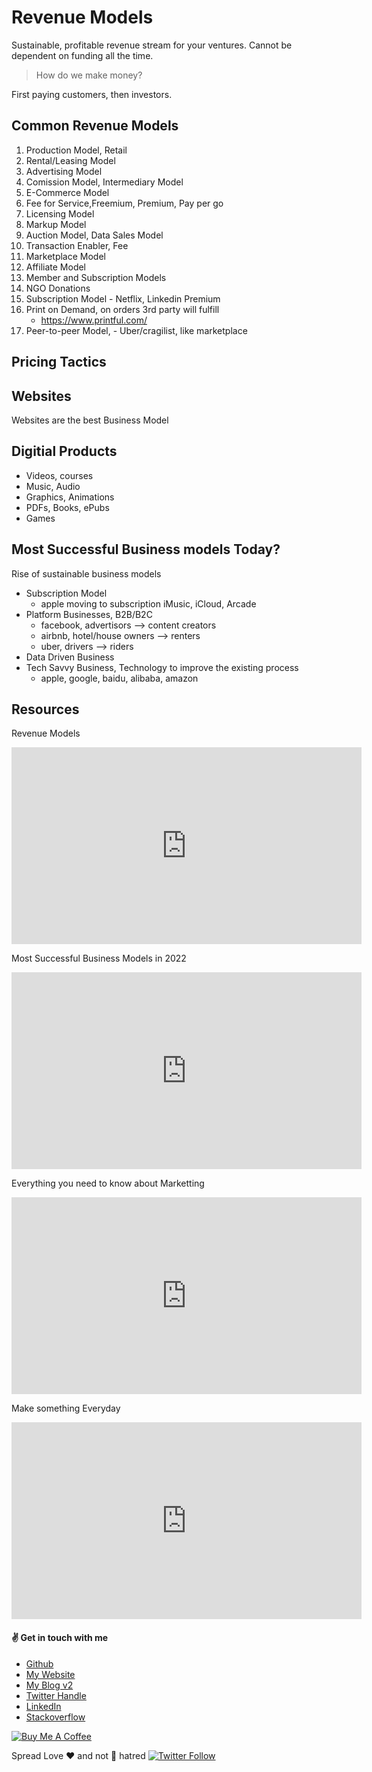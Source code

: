 
# Revenue Models

Sustainable, profitable revenue stream for your ventures. Cannot be dependent on funding all the time.

> How do we make money?

First paying customers, then investors.

## Common Revenue Models

1. Production Model, Retail
2. Rental/Leasing Model
3. Advertising Model
4. Comission Model, Intermediary Model
5. E-Commerce Model
6. Fee for Service,Freemium, Premium, Pay per go
7. Licensing Model
8. Markup Model
9. Auction Model, Data Sales Model
10. Transaction Enabler, Fee
11. Marketplace Model
12. Affiliate Model
13. Member and Subscription Models
14. NGO Donations
15. Subscription Model - Netflix, Linkedin Premium
16. Print on Demand, on orders 3rd party will fulfill
    - https://www.printful.com/
17. Peer-to-peer Model, - Uber/cragilist, like marketplace

## Pricing Tactics

## Websites

Websites are the best Business Model

## Digitial Products

- Videos, courses
- Music, Audio
- Graphics, Animations
- PDFs, Books, ePubs
- Games

## Most Successful Business models Today?

Rise of sustainable business models

- Subscription Model
  - apple moving to subscription iMusic, iCloud, Arcade
- Platform Businesses, B2B/B2C
  - facebook, advertisors --> content creators
  - airbnb, hotel/house owners --> renters
  - uber, drivers --> riders
- Data Driven Business
- Tech Savvy Business, Technology to improve the existing process
  - apple, google, baidu, alibaba, amazon

## Resources

Revenue Models

<iframe
  width="560"
  height="315"
  src="https://www.youtube.com/embed/sIlf4G_Ihlc"
  title="YouTube video player"
  frameborder="0"
  allow="accelerometer; autoplay; clipboard-write; encrypted-media; gyroscope; picture-in-picture"
  allowfullscreen
></iframe>

Most Successful Business Models in 2022

<iframe
  width="560"
  height="315"
  src="https://www.youtube.com/embed/DL6myRFdC_g"
  title="YouTube video player"
  frameborder="0"
  allow="accelerometer; autoplay; clipboard-write; encrypted-media; gyroscope; picture-in-picture"
  allowfullscreen
></iframe>

Everything you need to know about Marketting

<iframe
  width="560"
  height="315"
  src="https://www.youtube.com/embed/BPK_qzeH_yk"
  title="YouTube video player"
  frameborder="0"
  allow="accelerometer; autoplay; clipboard-write; encrypted-media; gyroscope; picture-in-picture"
  allowfullscreen
></iframe>

Make something Everyday

<iframe
  width="560"
  height="315"
  src="https://www.youtube.com/embed/kZmxAOHyDBI"
  title="YouTube video player"
  frameborder="0"
  allow="accelerometer; autoplay; clipboard-write; encrypted-media; gyroscope; picture-in-picture"
  allowfullscreen
></iframe>

#### :v: Get in touch with me

- [Github](https://github.com/avimehenwal/)
- [My Website](https://avimehenwal.in)
- [My Blog v2](https://avimehenwal2.netlify.app/)
- [Twitter Handle](https://twitter.com/avimehenwal)
- [LinkedIn](https://in.linkedin.com/in/avimehenwal)
- [Stackoverflow](https://stackoverflow.com/users/1915935/avi-mehenwal)

<a href="https://www.buymeacoffee.com/F1j07cV" target="_blank">
  <img
    src="https://cdn.buymeacoffee.com/buttons/default-orange.png"
    alt="Buy Me A Coffee"
    style={{ height: '51px', width: '217px' }}
  />
</a>

Spread Love :hearts: and not :no_entry_sign: hatred [![Twitter Follow](https://img.shields.io/twitter/follow/avimehenwal.svg?style=social)](https://twitter.com/avimehenwal)




